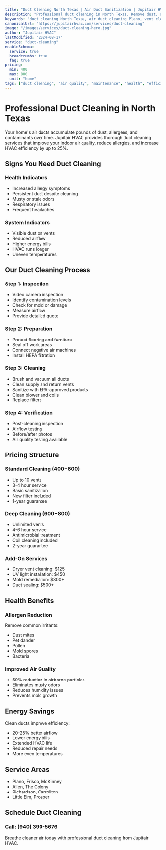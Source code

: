 ```yaml
---
title: "Duct Cleaning North Texas | Air Duct Sanitization | Jupitair HVAC"
description: "Professional duct cleaning in North Texas. Remove dust, allergens, and mold from your air ducts. Improve air quality and HVAC efficiency. Call (940) 390-5676."
keywords: "duct cleaning North Texas, air duct cleaning Plano, vent cleaning Frisco, HVAC duct service McKinney, indoor air quality"
canonicalUrl: "https://jupitairhvac.com/services/duct-cleaning"
image: "/images/services/duct-cleaning-hero.jpg"
author: "Jupitair HVAC"
lastModified: "2024-08-17"
service: "duct-cleaning"
enableSchema:
  service: true
  breadcrumbs: true
  faq: true
pricing:
  min: 400
  max: 800
  unit: "home"
tags: ["duct cleaning", "air quality", "maintenance", "health", "efficiency"]
---
```


# Professional Duct Cleaning in North Texas

Your home's air ducts accumulate pounds of dust, allergens, and contaminants over time. Jupitair HVAC provides thorough duct cleaning services that improve your indoor air quality, reduce allergies, and increase HVAC efficiency by up to 25%.

## Signs You Need Duct Cleaning

### Health Indicators
- Increased allergy symptoms
- Persistent dust despite cleaning
- Musty or stale odors
- Respiratory issues
- Frequent headaches

### System Indicators
- Visible dust on vents
- Reduced airflow
- Higher energy bills
- HVAC runs longer
- Uneven temperatures

## Our Duct Cleaning Process

### Step 1: Inspection
- Video camera inspection
- Identify contamination levels
- Check for mold or damage
- Measure airflow
- Provide detailed quote

### Step 2: Preparation
- Protect flooring and furniture
- Seal off work areas
- Connect negative air machines
- Install HEPA filtration

### Step 3: Cleaning
- Brush and vacuum all ducts
- Clean supply and return vents
- Sanitize with EPA-approved products
- Clean blower and coils
- Replace filters

### Step 4: Verification
- Post-cleaning inspection
- Airflow testing
- Before/after photos
- Air quality testing available

## Pricing Structure

### Standard Cleaning ($400-$600)
- Up to 10 vents
- 3-4 hour service
- Basic sanitization
- New filter included
- 1-year guarantee

### Deep Cleaning ($600-$800)
- Unlimited vents
- 4-6 hour service
- Antimicrobial treatment
- Coil cleaning included
- 2-year guarantee

### Add-On Services
- Dryer vent cleaning: $125
- UV light installation: $450
- Mold remediation: $300+
- Duct sealing: $500+

## Health Benefits

### Allergen Reduction
Remove common irritants:
- Dust mites
- Pet dander
- Pollen
- Mold spores
- Bacteria

### Improved Air Quality
- 50% reduction in airborne particles
- Eliminates musty odors
- Reduces humidity issues
- Prevents mold growth

## Energy Savings

Clean ducts improve efficiency:
- 20-25% better airflow
- Lower energy bills
- Extended HVAC life
- Reduced repair needs
- More even temperatures

## Service Areas

- Plano, Frisco, McKinney
- Allen, The Colony
- Richardson, Carrollton
- Little Elm, Prosper

## Schedule Duct Cleaning

### Call: (940) 390-5676

Breathe cleaner air today with professional duct cleaning from Jupitair HVAC.